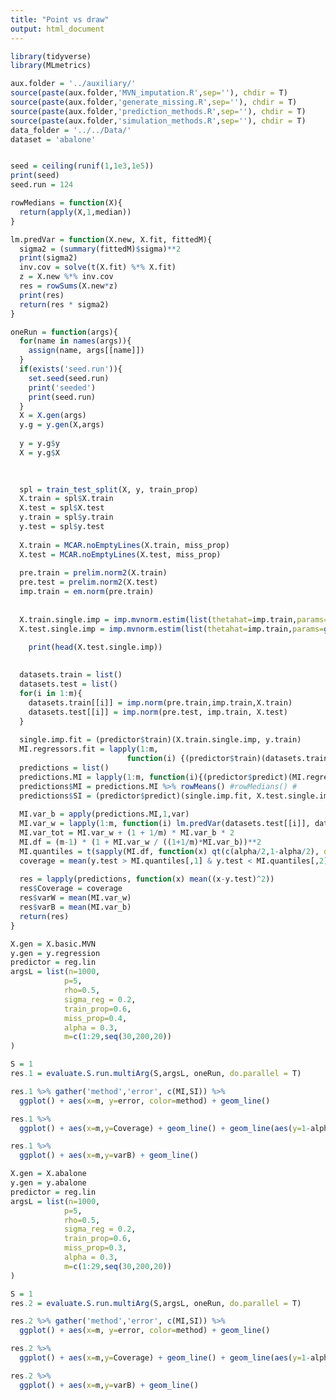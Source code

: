 ```yaml
---
title: "Point vs draw"
output: html_document
---
```

```r
library(tidyverse)
library(MLmetrics)
```

```r
aux.folder = '../auxiliary/'
source(paste(aux.folder,'MVN_imputation.R',sep=''), chdir = T)
source(paste(aux.folder,'generate_missing.R',sep=''), chdir = T)
source(paste(aux.folder,'prediction_methods.R',sep=''), chdir = T)
source(paste(aux.folder,'simulation_methods.R',sep=''), chdir = T)
data_folder = '../../Data/'
dataset = 'abalone'


seed = ceiling(runif(1,1e3,1e5))
print(seed)
seed.run = 124
``` 

```r
rowMedians = function(X){
  return(apply(X,1,median))
}

lm.predVar = function(X.new, X.fit, fittedM){
  sigma2 = (summary(fittedM)$sigma)**2
  print(sigma2)
  inv.cov = solve(t(X.fit) %*% X.fit)
  z = X.new %*% inv.cov
  res = rowSums(X.new*z)
  print(res)
  return(res * sigma2)
}

```
```r
oneRun = function(args){
  for(name in names(args)){
    assign(name, args[[name]])
  }
  if(exists('seed.run')){
    set.seed(seed.run)
    print('seeded')
    print(seed.run)
  }
  X = X.gen(args)
  y.g = y.gen(X,args)
  
  y = y.g$y
  X = y.g$X
  

  
  spl = train_test_split(X, y, train_prop)
  X.train = spl$X.train
  X.test = spl$X.test
  y.train = spl$y.train
  y.test = spl$y.test
  
  X.train = MCAR.noEmptyLines(X.train, miss_prop)
  X.test = MCAR.noEmptyLines(X.test, miss_prop)
  
  pre.train = prelim.norm2(X.train) 
  pre.test = prelim.norm2(X.test)
  imp.train = em.norm(pre.train)
  
  
  X.train.single.imp = imp.mvnorm.estim(list(thetahat=imp.train,params=getparam.norm(pre.train,imp.train)),X.train)
  X.test.single.imp = imp.mvnorm.estim(list(thetahat=imp.train,params=getparam.norm(pre.train,imp.train)),X.test)
  
    print(head(X.test.single.imp))
  

  datasets.train = list()
  datasets.test = list()
  for(i in 1:m){
    datasets.train[[i]] = imp.norm(pre.train,imp.train,X.train)
    datasets.test[[i]] = imp.norm(pre.test, imp.train, X.test)
  }
  
  single.imp.fit = (predictor$train)(X.train.single.imp, y.train)
  MI.regressors.fit = lapply(1:m,
                          function(i) {(predictor$train)(datasets.train[[i]], y.train)})
  predictions = list()
  predictions.MI = lapply(1:m, function(i){(predictor$predict)(MI.regressors.fit[[i]], datasets.test[[i]])}) %>% as.data.frame()
  predictions$MI = predictions.MI %>% rowMeans() #rowMedians() #
  predictions$SI = (predictor$predict)(single.imp.fit, X.test.single.imp)
  
  MI.var_b = apply(predictions.MI,1,var)
  MI.var_w = lapply(1:m, function(i) lm.predVar(datasets.test[[i]], datasets.train[[i]], MI.regressors.fit[[i]])) %>% as.data.frame() %>% rowMeans()
  MI.var_tot = MI.var_w + (1 + 1/m) * MI.var_b * 2
  MI.df = (m-1) * (1 + MI.var_w / ((1+1/m)*MI.var_b))**2
  MI.quantiles = t(sapply(MI.df, function(x) qt(c(alpha/2,1-alpha/2), df=x))) * sqrt(MI.var_tot) + rowMeans(predictions.MI)
  coverage = mean(y.test > MI.quantiles[,1] & y.test < MI.quantiles[,2])
  
  res = lapply(predictions, function(x) mean((x-y.test)^2))
  res$Coverage = coverage
  res$varW = mean(MI.var_w)
  res$varB = mean(MI.var_b)
  return(res)
}

```
```r
X.gen = X.basic.MVN
y.gen = y.regression
predictor = reg.lin
argsL = list(n=1000,
            p=5,
            rho=0.5,
            sigma_reg = 0.2,
            train_prop=0.6,
            miss_prop=0.4,
            alpha = 0.3,
            m=c(1:29,seq(30,200,20))
)

S = 1
res.1 = evaluate.S.run.multiArg(S,argsL, oneRun, do.parallel = T) 
```

```r
res.1 %>% gather('method','error', c(MI,SI)) %>%
  ggplot() + aes(x=m, y=error, color=method) + geom_line()
```
```r
res.1 %>%
  ggplot() + aes(x=m,y=Coverage) + geom_line() + geom_line(aes(y=1-alpha, color='Nominal coverage'))

res.1 %>%
  ggplot() + aes(x=m,y=varB) + geom_line() 
```

```r
X.gen = X.abalone
y.gen = y.abalone
predictor = reg.lin
argsL = list(n=1000,
            p=5,
            rho=0.5,
            sigma_reg = 0.2,
            train_prop=0.6,
            miss_prop=0.3,
            alpha = 0.3,
            m=c(1:29,seq(30,200,20))
)

S = 1
res.2 = evaluate.S.run.multiArg(S,argsL, oneRun, do.parallel = T) 
```

```r
res.2 %>% gather('method','error', c(MI,SI)) %>%
  ggplot() + aes(x=m, y=error, color=method) + geom_line()
```

```r
res.2 %>%
  ggplot() + aes(x=m,y=Coverage) + geom_line() + geom_line(aes(y=1-alpha, color='Nominal coverage'))

res.2 %>%
  ggplot() + aes(x=m,y=varB) + geom_line() 
```



